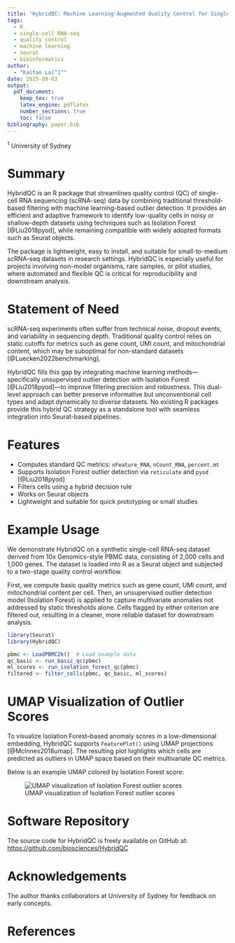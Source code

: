 ```yaml
---
title: 'HybridQC: Machine Learning-Augmented Quality Control for Single-Cell RNA-seq Data'
tags:
  - R
  - single-cell RNA-seq
  - quality control
  - machine learning
  - Seurat
  - bioinformatics
author: 
  - "Kaitao Lai^1^"
date: 2025-09-03
output:
  pdf_document:
    keep_tex: true
    latex_engine: pdflatex
    number_sections: true
    toc: false
bibliography: paper.bib
---
```


^1^ University of Sydney

# Summary

HybridQC is an R package that streamlines quality control (QC) of single-cell RNA sequencing (scRNA-seq) data by combining traditional threshold-based filtering with machine learning-based outlier detection. It provides an efficient and adaptive framework to identify low-quality cells in noisy or shallow-depth datasets using techniques such as Isolation Forest [@Liu2018pyod], while remaining compatible with widely adopted formats such as Seurat objects.

The package is lightweight, easy to install, and suitable for small-to-medium scRNA-seq datasets in research settings. HybridQC is especially useful for projects involving non-model organisms, rare samples, or pilot studies, where automated and flexible QC is critical for reproducibility and downstream analysis.

# Statement of Need

scRNA-seq experiments often suffer from technical noise, dropout events, and variability in sequencing depth. Traditional quality control relies on static cutoffs for metrics such as gene count, UMI count, and mitochondrial content, which may be suboptimal for non-standard datasets [@Luecken2022benchmarking]. 

HybridQC fills this gap by integrating machine learning methods—specifically unsupervised outlier detection with Isolation Forest [@Liu2018pyod]—to improve filtering precision and robustness. This dual-level approach can better preserve informative but unconventional cell types and adapt dynamically to diverse datasets. No existing R packages provide this hybrid QC strategy as a standalone tool with seamless integration into Seurat-based pipelines.

# Features

- Computes standard QC metrics: `nFeature_RNA`, `nCount_RNA`, `percent.mt`
- Supports Isolation Forest outlier detection via `reticulate` and `pyod` [@Liu2018pyod]
- Filters cells using a hybrid decision rule
- Works on Seurat objects
- Lightweight and suitable for quick prototyping or small studies

# Example Usage

We demonstrate HybridQC on a synthetic single-cell RNA-seq dataset derived from 10x Genomics-style PBMC data, consisting of 2,000 cells and 1,000 genes. The dataset is loaded into R as a Seurat object and subjected to a two-stage quality control workflow.

First, we compute basic quality metrics such as gene count, UMI count, and mitochondrial content per cell. Then, an unsupervised outlier detection model (Isolation Forest) is applied to capture multivariate anomalies not addressed by static thresholds alone. Cells flagged by either criterion are filtered out, resulting in a cleaner, more reliable dataset for downstream analysis.

```r
library(Seurat)
library(HybridQC)

pbmc <- LoadPBMC2k()  # Load example data
qc_basic <- run_basic_qc(pbmc)
ml_scores <- run_isolation_forest_qc(pbmc)
filtered <- filter_cells(pbmc, qc_basic, ml_scores)
```

# UMAP Visualization of Outlier Scores

To visualize Isolation Forest–based anomaly scores in a low-dimensional embedding, HybridQC supports `FeaturePlot()` using UMAP projections [@McInnes2018umap]. The resulting plot highlights which cells are predicted as outliers in UMAP space based on their multivariate QC metrics.

Below is an example UMAP colored by Isolation Forest score:

![UMAP visualization of Isolation Forest outlier scores](results/plots/isoforest_umap.png)

# Software Repository

The source code for HybridQC is freely available on GitHub at:  
[https://github.com/biosciences/HybridQC](https://github.com/biosciences/HybridQC)

# Acknowledgements

The author thanks collaborators at University of Sydney for feedback on early concepts.

# References
